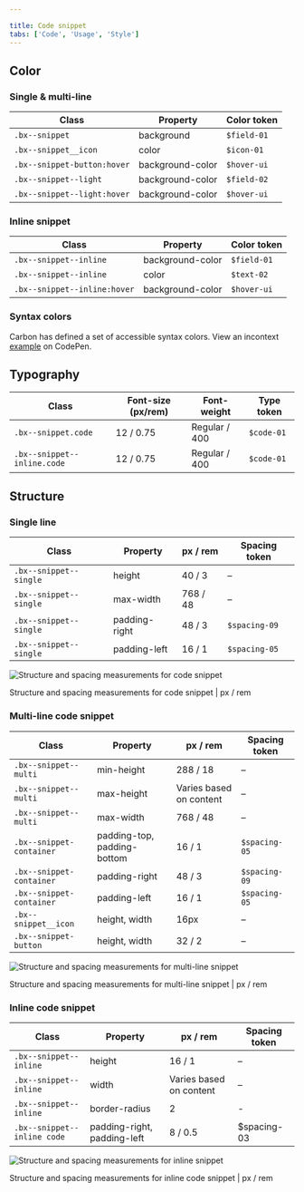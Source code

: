 ```yaml
---

title: Code snippet
tabs: ['Code', 'Usage', 'Style']
---
```


## Color

### Single & multi-line

| Class                        | Property         | Color token  |
| ---------------------------- | ---------------- | ------------ |
| `.bx--snippet`               | background       | `$field-01`  |
| `.bx--snippet__icon`         | color            | `$icon-01`   |
| `.bx--snippet-button:hover`  | background-color | `$hover-ui ` |
| `.bx--snippet--light`        | background-color | `$field-02`  |
| `.bx--snippet--light:hover`  | background-color | `$hover-ui`  |

### Inline snippet

| Class                        | Property         | Color token  |
| ---------------------------- | ---------------- | ----------   |
| `.bx--snippet--inline`       | background-color | `$field-01`  |
| `.bx--snippet--inline`       | color            | `$text-02 `  |
| `.bx--snippet--inline:hover` | background-color | `$hover-ui`  |

### Syntax colors

Carbon has defined a set of accessible syntax colors. View an incontext [example](https://codepen.io/team/carbon/full/eKMBLw/) on CodePen.

## Typography

| Class                       | Font-size (px/rem)    | Font-weight   | Type token  |
| --------------------------- | --------------------- | ------------- | ----------- |
| `.bx--snippet.code`         | 12 / 0.75             | Regular / 400 | `$code-01 ` |
| `.bx--snippet--inline.code` | 12 / 0.75             | Regular / 400 | `$code-01 ` |

## Structure

### Single line

| Class                  | Property      | px / rem   | Spacing token |
| ---------------------- | ------------- | ---------- | ------------- |
| `.bx--snippet--single` | height        | 40 / 3     | –             |
| `.bx--snippet--single` | max-width     | 768 / 48   | –             |
| `.bx--snippet--single` | padding-right | 48 / 3     | `$spacing-09` |
| `.bx--snippet--single` | padding-left  | 16 / 1     | `$spacing-05` |

<!-- Not done with spacing but with positioning
|| Spacing: icon & tooltip | 4 | 0.5| -->

![Structure and spacing measurements for code snippet](images/code-snippet-style-1.png)

<Caption>
    Structure and spacing measurements for code snippet | px / rem
</Caption>

### Multi-line code snippet

| Class                                        | Property                    | px / rem                          | Spacing token |
| -------------------------------------------- | --------------------------- | --------------------------------- | ------------- |
| `.bx--snippet--multi`                        | min-height                  | 288 / 18                          | –             |
| `.bx--snippet--multi`                        | max-height                  | Varies based on content           | –             |
| `.bx--snippet--multi`                        | max-width                   | 768 / 48                          | –             |
| `.bx--snippet-container`                     | padding-top, padding-bottom | 16 / 1                            | `$spacing-05` |
| `.bx--snippet-container`                     | padding-right               | 48 / 3                            | `$spacing-09` |
| `.bx--snippet-container`                     | padding-left                | 16 / 1                            | `$spacing-05` |
| `.bx--snippet__icon`                         | height, width               | 16px                              | –             |
| `.bx--snippet-button`                        | height, width               | 32 / 2                            | –             |

![Structure and spacing measurements for multi-line snippet](images/code-snippet-style-2.png)

<Caption>
    Structure and spacing measurements for multi-line snippet | px / rem
</Caption>

### Inline code snippet

| Class                       | Property                    | px / rem                | Spacing token |
| --------------------------- | --------------------------- | ----------------------- | ------------- |
| `.bx--snippet--inline`      | height                      | 16 / 1                  | –             |
| `.bx--snippet--inline`      | width                       | Varies based on content | –             |
| `.bx--snippet--inline`      | border-radius               | 2                       | -             |
| `.bx--snippet--inline code` | padding-right, padding-left | 8 / 0.5                 | $spacing-03   |

![Structure and spacing measurements for inline snippet](images/code-snippet-style-3.png)

<Caption>
    Structure and spacing measurements for inline code snippet | px / rem
</Caption>